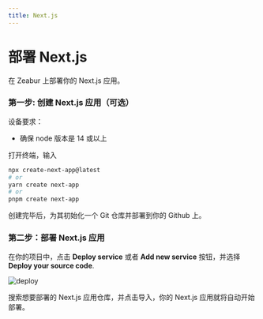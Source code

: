 ```yaml
---
title: Next.js
---
```


# 部署 Next.js

在 Zeabur 上部署你的 Next.js 应用。

### 第一步: 创建 Next.js 应用（可选）

设备要求：
- 确保 node 版本是 14 或以上

打开终端，输入  
```bash 
npx create-next-app@latest 
# or
yarn create next-app  
# or
pnpm create next-app
```

创建完毕后，为其初始化一个 Git 仓库并部署到你的 Github 上。

### 第二步：部署 Next.js 应用

在你的项目中，点击 **Deploy service** 或者 **Add new service** 按钮，并选择 **Deploy your source code**.

![deploy](/framework/deploy.png)

搜索想要部署的 Next.js 应用仓库，并点击导入，你的 Next.js 应用就将自动开始部署。
